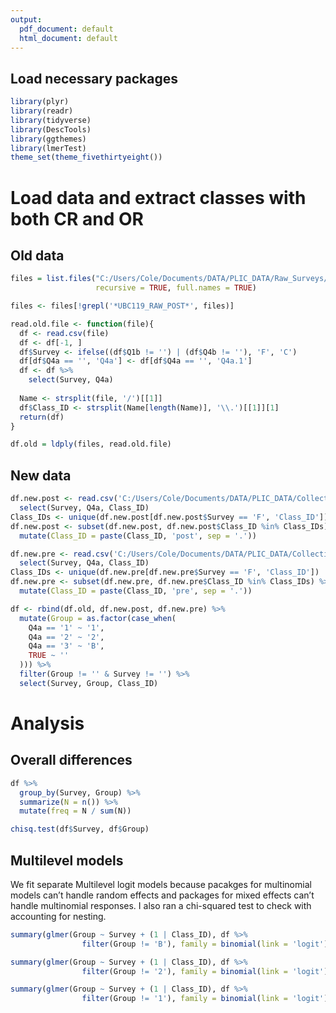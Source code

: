 ```yaml
---
output:
  pdf_document: default
  html_document: default
---
```

## Load necessary packages
```r
library(plyr)
library(readr)
library(tidyverse)
library(DescTools)
library(ggthemes)
library(lmerTest)
theme_set(theme_fivethirtyeight())
```

# Load data and extract classes with both CR and OR

## Old data
```r
files = list.files("C:/Users/Cole/Documents/DATA/PLIC_DATA/Raw_Surveys/BC (Before Cole)/", 
                   recursive = TRUE, full.names = TRUE)

files <- files[!grepl('*UBC119_RAW_POST*', files)]

read.old.file <- function(file){
  df <- read.csv(file)
  df <- df[-1, ]
  df$Survey <- ifelse((df$Q1b != '') | (df$Q4b != ''), 'F', 'C')
  df[df$Q4a == '', 'Q4a'] <- df[df$Q4a == '', 'Q4a.1']
  df <- df %>%
    select(Survey, Q4a)
  
  Name <- strsplit(file, '/')[[1]]
  df$Class_ID <- strsplit(Name[length(Name)], '\\.')[[1]][1]
  return(df)
}

df.old = ldply(files, read.old.file)
```

## New data
```r
df.new.post <- read.csv('C:/Users/Cole/Documents/DATA/PLIC_DATA/Collective_Surveys/POST_Valid/POST_Valid_Concat.csv') %>%
  select(Survey, Q4a, Class_ID)
Class_IDs <- unique(df.new.post[df.new.post$Survey == 'F', 'Class_ID'])
df.new.post <- subset(df.new.post, df.new.post$Class_ID %in% Class_IDs) %>%
  mutate(Class_ID = paste(Class_ID, 'post', sep = '.'))

df.new.pre <- read.csv('C:/Users/Cole/Documents/DATA/PLIC_DATA/Collective_Surveys/PRE_Valid/PRE_Valid_Concat.csv') %>%
  select(Survey, Q4a, Class_ID)
Class_IDs <- unique(df.new.pre[df.new.pre$Survey == 'F', 'Class_ID'])
df.new.pre <- subset(df.new.pre, df.new.pre$Class_ID %in% Class_IDs) %>%
  mutate(Class_ID = paste(Class_ID, 'pre', sep = '.'))

df <- rbind(df.old, df.new.post, df.new.pre) %>%
  mutate(Group = as.factor(case_when(
    Q4a == '1' ~ '1',
    Q4a == '2' ~ '2',
    Q4a == '3' ~ 'B',
    TRUE ~ ''
  ))) %>%
  filter(Group != '' & Survey != '') %>%
  select(Survey, Group, Class_ID)
```

# Analysis

## Overall differences

```r
df %>%
  group_by(Survey, Group) %>%
  summarize(N = n()) %>%
  mutate(freq = N / sum(N))

chisq.test(df$Survey, df$Group)
```


## Multilevel models

We fit separate Multilevel logit models because pacakges for multinomial models can't handle random effects and packages for mixed effects can't handle multinomial responses. I also ran a chi-squared test to check with accounting for nesting.

```r
summary(glmer(Group ~ Survey + (1 | Class_ID), df %>%
                filter(Group != 'B'), family = binomial(link = 'logit')))

summary(glmer(Group ~ Survey + (1 | Class_ID), df %>%
                filter(Group != '2'), family = binomial(link = 'logit')))

summary(glmer(Group ~ Survey + (1 | Class_ID), df %>%
                filter(Group != '1'), family = binomial(link = 'logit')))
```


